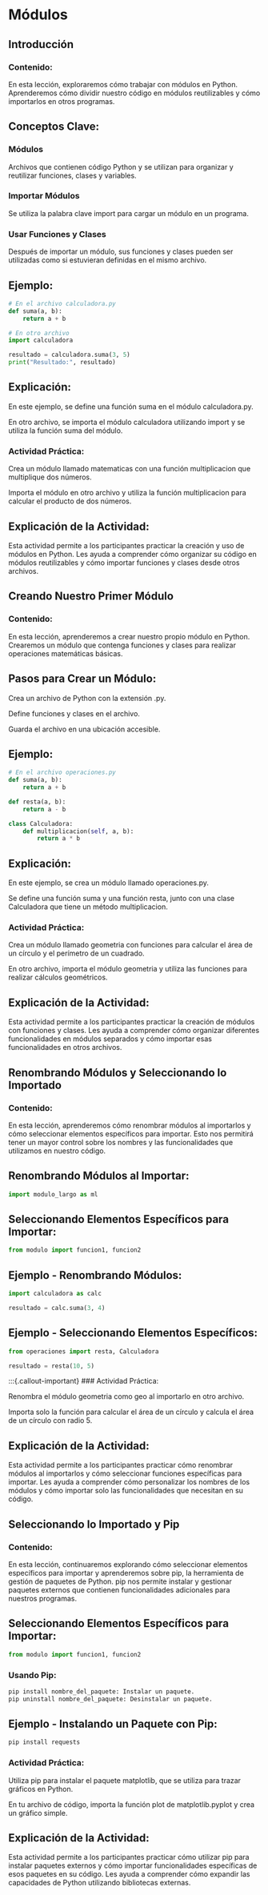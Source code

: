 # Módulos

## Introducción

### Contenido:

En esta lección, exploraremos cómo trabajar con módulos en Python. Aprenderemos cómo dividir nuestro código en módulos reutilizables y cómo importarlos en otros programas.

## Conceptos Clave:

### Módulos

Archivos que contienen código Python y se utilizan para organizar y reutilizar funciones, clases y variables.

### Importar Módulos

Se utiliza la palabra clave import para cargar un módulo en un programa.

### Usar Funciones y Clases

Después de importar un módulo, sus funciones y clases pueden ser utilizadas como si estuvieran definidas en el mismo archivo.

## Ejemplo:

``` python
# En el archivo calculadora.py
def suma(a, b):
    return a + b

# En otro archivo
import calculadora

resultado = calculadora.suma(3, 5)
print("Resultado:", resultado)
```
## Explicación:

En este ejemplo, se define una función suma en el módulo calculadora.py.

En otro archivo, se importa el módulo calculadora utilizando import y se utiliza la función suma del módulo.

:::{.callout-important}
### Actividad Práctica:

Crea un módulo llamado matematicas con una función multiplicacion que multiplique dos números.

Importa el módulo en otro archivo y utiliza la función multiplicacion para calcular el producto de dos números.
:::

## Explicación de la Actividad:

Esta actividad permite a los participantes practicar la creación y uso de módulos en Python. Les ayuda a comprender cómo organizar su código en módulos reutilizables y cómo importar funciones y clases desde otros archivos.

## Creando Nuestro Primer Módulo

### Contenido:

En esta lección, aprenderemos a crear nuestro propio módulo en Python. Crearemos un módulo que contenga funciones y clases para realizar operaciones matemáticas básicas.

## Pasos para Crear un Módulo:

Crea un archivo de Python con la extensión .py.

Define funciones y clases en el archivo.

Guarda el archivo en una ubicación accesible.

## Ejemplo:

```python
# En el archivo operaciones.py
def suma(a, b):
    return a + b

def resta(a, b):
    return a - b

class Calculadora:
    def multiplicacion(self, a, b):
        return a * b
```
## Explicación:

En este ejemplo, se crea un módulo llamado operaciones.py.

Se define una función suma y una función resta, junto con una clase Calculadora que tiene un método multiplicacion.

:::{.callout-important}
### Actividad Práctica:

Crea un módulo llamado geometria con funciones para calcular el área de un círculo y el perímetro de un cuadrado.

En otro archivo, importa el módulo geometria y utiliza las funciones para realizar cálculos geométricos.
:::

## Explicación de la Actividad:

Esta actividad permite a los participantes practicar la creación de módulos con funciones y clases. Les ayuda a comprender cómo organizar diferentes funcionalidades en módulos separados y cómo importar esas funcionalidades en otros archivos.

## Renombrando Módulos y Seleccionando lo Importado

### Contenido:

En esta lección, aprenderemos cómo renombrar módulos al importarlos y cómo seleccionar elementos específicos para importar. Esto nos permitirá tener un mayor control sobre los nombres y las funcionalidades que utilizamos en nuestro código.

## Renombrando Módulos al Importar:

```python
import modulo_largo as ml
```
## Seleccionando Elementos Específicos para Importar:
```python
from modulo import funcion1, funcion2
```
## Ejemplo - Renombrando Módulos:

```python
import calculadora as calc

resultado = calc.suma(3, 4)
```
## Ejemplo - Seleccionando Elementos Específicos:

```python
from operaciones import resta, Calculadora

resultado = resta(10, 5)
```
:::{.callout-important}
### Actividad Práctica:

Renombra el módulo geometria como geo al importarlo en otro archivo.

Importa solo la función para calcular el área de un círculo y calcula el área de un círculo con radio 5.

## Explicación de la Actividad:
Esta actividad permite a los participantes practicar cómo renombrar módulos al importarlos y cómo seleccionar funciones específicas para importar. Les ayuda a comprender cómo personalizar los nombres de los módulos y cómo importar solo las funcionalidades que necesitan en su código.

## Seleccionando lo Importado y Pip

### Contenido:

En esta lección, continuaremos explorando cómo seleccionar elementos específicos para importar y aprenderemos sobre pip, la herramienta de gestión de paquetes de Python. pip nos permite instalar y gestionar paquetes externos que contienen funcionalidades adicionales para nuestros programas.

## Seleccionando Elementos Específicos para Importar:

```python
from modulo import funcion1, funcion2
```
### Usando Pip:

```bash
pip install nombre_del_paquete: Instalar un paquete.
pip uninstall nombre_del_paquete: Desinstalar un paquete.
```
## Ejemplo - Instalando un Paquete con Pip:
```bash
pip install requests
```
:::{.callout-important}
### Actividad Práctica:

Utiliza pip para instalar el paquete matplotlib, que se utiliza para trazar gráficos en Python.

En tu archivo de código, importa la función plot de matplotlib.pyplot y crea un gráfico simple.
:::

## Explicación de la Actividad:

Esta actividad permite a los participantes practicar cómo utilizar pip para instalar paquetes externos y cómo importar funcionalidades específicas de esos paquetes en su código. Les ayuda a comprender cómo expandir las capacidades de Python utilizando bibliotecas externas.